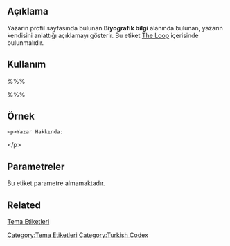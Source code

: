 == Açıklama ==

Yazarın profil sayfasında bulunan '''Biyografik bilgi''' alanında bulunan, yazarın kendisini anlattığı açıklamayı gösterir. Bu etiket [[The Loop]] içerisinde bulunmalıdır.

== Kullanım ==

%%% <?php the_author_description(); ?> %%%

== Örnek ==

 &lt;p&gt;Yazar Hakkında: <?php the_author_description(); ?>&lt;/p&gt;

== Parametreler ==

Bu etiket parametre almamaktadır.

== Related ==

{{Etiketler Yazar Etiketleri}}

[[tr:Tema_Etiketleri|Tema Etiketleri]]
[[Category:Tema Etiketleri]]
[[Category:Turkish Codex]]